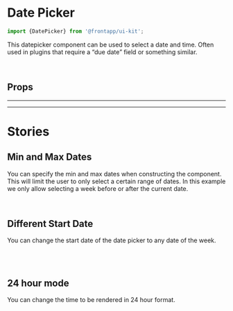 
<Meta title="Components/Date Picker" of={DatePickerDropdown} />

# Date Picker

<Canvas>
  <Story id="components-date-picker--basic" />
</Canvas>

```typescript
import {DatePicker} from '@frontapp/ui-kit';
```

This datepicker component can be used to select a date and time. Often used in plugins that require a “due date” field or something similar.

<br />

## Props

<ArgsTable of={DatePickerDropdown} />

<hr /><hr />

# Stories

## Min and Max Dates

<Canvas>
  <Story id="components-date-picker--min-max-date" />
</Canvas>

You can specify the min and max dates when constructing the component. This will limit the user to only select a certain
range of dates. In this example we only allow selecting a week before or after the current date.

<br />

## Different Start Date

<Canvas>
  <Story id="components-date-picker--start-date" />
</Canvas>

You can change the start date of the date picker to any date of the week.

<br /><br />


## 24 hour mode

<Canvas>
  <Story id="components-date-picker--twenty-four-hour" />
</Canvas>

You can change the time to be rendered in 24 hour format.

<br /><br />